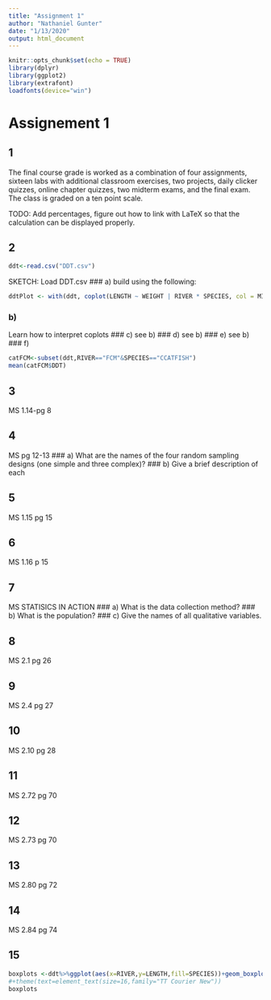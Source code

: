 ```yaml
---
title: "Assignment 1"
author: "Nathaniel Gunter"
date: "1/13/2020"
output: html_document
---
```


```r
knitr::opts_chunk$set(echo = TRUE)
library(dplyr)
library(ggplot2)
library(extrafont)
loadfonts(device="win")
```
# Assignement 1

## 1
The final course grade is worked as a combination of four assignments, sixteen labs with additional classroom exercises, two projects, daily clicker quizzes, online chapter quizzes, two midterm exams, and the final exam. The class is graded on a ten point scale.

TODO: Add percentages, figure out how to link with LaTeX so that the calculation can be displayed properly.

## 2
```r
ddt<-read.csv("DDT.csv")
```
SKETCH: Load DDT.csv
### a)
build using the following: 
```r
ddtPlot <- with(ddt, coplot(LENGTH ~ WEIGHT | RIVER * SPECIES, col = MILE))
```
### b)
Learn how to interpret coplots
### c)
see b)
### d)
see b)
### e)
see b)
### f)
```r
catFCM<-subset(ddt,RIVER=="FCM"&SPECIES=="CCATFISH")
mean(catFCM$DDT)
```

## 3
MS 1.14-pg 8

## 4
MS pg 12-13
### a)
What are the names of the four random sampling designs (one simple and three complex)?
### b)
Give a brief description of each

## 5
MS 1.15 pg 15 

## 6 
MS 1.16 p 15

## 7 
MS STATISICS IN ACTION
### a)
What is the data collection method?
### b)
What is the population?
### c)
Give the names of all qualitative variables.

## 8
MS 2.1 pg 26

## 9
MS 2.4 pg 27 

## 10 
MS 2.10 pg 28

## 11
MS 2.72 pg 70

## 12 
MS 2.73 pg 70

## 13
MS 2.80 pg 72

## 14
MS 2.84 pg 74

## 15
```r
boxplots <-ddt%>%ggplot(aes(x=RIVER,y=LENGTH,fill=SPECIES))+geom_boxplot()+ggtitle("Nathaniel Gunter")
#+theme(text=element_text(size=16,family="TT Courier New"))
boxplots
```  